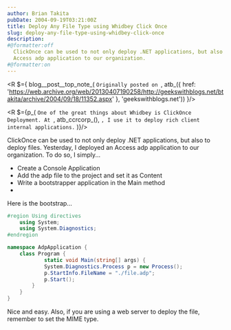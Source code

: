 ```yaml
---
author: Brian Takita
pubDate: 2004-09-19T03:21:00Z
title: Deploy Any File Type using Whidbey Click Once
slug: deploy-any-file-type-using-whidbey-click-once
description:
#@formatter:off
  ClickOnce can be used to not only deploy .NET applications, but also to deploy files. Yesterday, I deployed an
  Access adp application to our organization.
#@formatter:on
---
```


<R $={
	blog__post__top_note_(
		`Originally posted on `,
		atb_({
			href: 'https://web.archive.org/web/20130407190258/http://geekswithblogs.net/btakita/archive/2004/09/18/11352.aspx'
		}, 'geekswithblogs.net'))
}/>

<R $={p_(
	`One of the great things about Whidbey is ClickOnce Deployment. At `, atb_ccrcorp_(), `, I use it to deploy rich
	client internal applications.`
)}/>

ClickOnce can be used to not only deploy .NET applications, but also to deploy files. Yesterday, I deployed an
Access adp application to our organization. To do so, I simply...

<ul>
	<li>Create a Console Application</li>
	<li>Add the adp file to the project and set it as Content</li>
	<li>Write a bootstrapper application in the Main method</li>
	<li>
		<R $={[
			atb_({
				href: 'https://learn.microsoft.com/en-us/visualstudio/deployment/clickonce-security-and-deployment?view=vs-2022'
			}, 'Configure'), ` the ClickOnce deployment`
		]}/>
	</li>
</ul>

Here is the bootstrap&hellip;

```cs
#region Using directives
	using System;
	using System.Diagnostics;
#endregion

namespace AdpApplication {
	class Program {
			static void Main(string[] args) {
			System.Diagnostics.Process p = new Process();
			p.StartInfo.FileName = "./file.adp";
			p.Start();
		}
	}
}
```

Nice and easy. Also, if you are using a web server to deploy the file, remember to set the MIME type.
